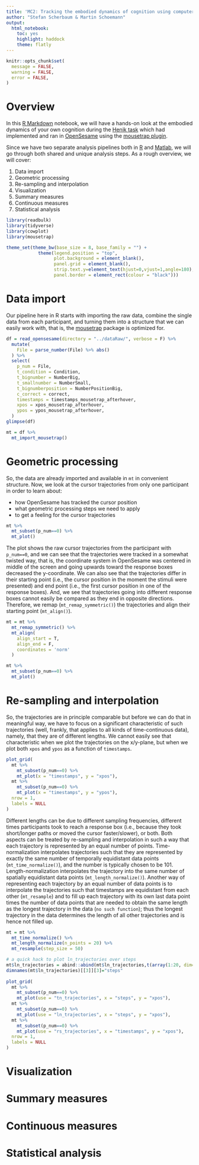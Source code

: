 ```yaml
---
title: 'MC2: Tracking the embodied dynamics of cognition using computer mouse tracking'
author: "Stefan Scherbaum & Martin Schoemann"
output:
  html_notebook: 
    toc: yes
    highlight: haddock
    theme: flatly
---
```


```r
knitr::opts_chunk$set(
  message = FALSE,
  warning = FALSE,
  error = FALSE,
)
```

# Overview

In this [R Markdown](https://rmarkdown.rstudio.com/) notebook, we will have a hands-on look at the embodied dynamics of your own cognition during the [Henik task](https://doi.org/10.3758/BF03202431) which had implemented and ran in [OpenSesame](https://osdoc.cogsci.nl/3.3/) using the [mousetrap plugin](https://github.com/PascalKieslich/mousetrap-os).

Since we have two separate analysis pipelines both in [R](https://www.r-project.org/) and [Matlab](https://www.mathworks.com/products/matlab.html), we will go through both shared and unique analysis steps. As a rough overview, we will cover: 

1. Data import
2. Geometric processing
3. Re-sampling and interpolation
4. Visualization
5. Summary measures
6. Continuous measures
7. Statistical analysis

```r
library(readbulk)
library(tidyverse)
library(cowplot)
library(mousetrap)

theme_set(theme_bw(base_size = 8, base_family = "") +
            theme(legend.position = "top", 
                  plot.background = element_blank(),
                  panel.grid = element_blank(),
                  strip.text.y=element_text(hjust=0,vjust=1,angle=180),
                  panel.border = element_rect(colour = "black")))
```

# Data import

Our pipeline here in R starts with importing the raw data, combine the single data from each participant, and turning them into a structure that we can easily work with, that is, the [mousetrap](http://pascalkieslich.github.io/mousetrap/index.html) package is optimized for.  

```r
df = read_opensesame(directory = "../dataRaw/", verbose = F) %>% 
  mutate(
    File = parse_number(File) %>% abs()
  ) %>% 
  select(
    p_num = File,
    t_condition = Condition,
    t_bignumber = NumberBig,
    t_smallnumber = NumberSmall,
    t_bignumberposition = NumberPositionBig,
    c_correct = correct,
    timestamps = timestamps_mousetrap_afterhover,
    xpos = xpos_mousetrap_afterhover,
    ypos = ypos_mousetrap_afterhover,
  )
glimpse(df)

mt = df %>% 
  mt_import_mousetrap()
```


# Geometric processing
So, the data are already imported and available in `mt` in convenient structure. 
Now, we look at the cursor trajectories from only one participant in order to learn about:

+ how OpenSesame has tracked the cursor position
+ what geometric processing steps we need to apply
+ to get a feeling for the cursor trajectories 

```r
mt %>% 
  mt_subset(p_num==0) %>% 
  mt_plot()
```

The plot shows the raw cursor trajectories from the participant with `p_num==0`, and we can see that the trajectories were tracked in a somewhat twisted way, that is, the coordinate system in OpenSesame was centered in middle of the screen and going upwards toward the response boxes decreased the y-coordinate. 
We can also see that the trajectories differ in their starting point (i.e., the cursor position in the moment the stimuli were presented) and end point (i.e., the first cursor position in one of the response boxes).
And, we see that trajectories going into different response boxes cannot easily be compared as they end in opposite directions.
Therefore, we remap (`mt_remap_symmetric()`) the trajectories and align their starting point (`mt_align()`).

```r
mt = mt %>% 
  mt_remap_symmetric() %>% 
  mt_align(
    align_start = T,
    align_end = F,
    coordinates = 'norm'
  )

mt %>% 
  mt_subset(p_num==0) %>% 
  mt_plot()
```


# Re-sampling and interpolation
So, the trajectories are in principle comparable but before we can do that in meaningful way, we have to focus on a significant characteristic of such trajectories (well, frankly, that applies to all kinds of time-continuous data), namely, that they are of different lengths.
We cannot easily see that characteristic when we plot the trajectories on the x/y-plane, but when we plot both `xpos` and `ypos` as a function of `timestamps`.

```r
plot_grid(
  mt %>% 
    mt_subset(p_num==0) %>% 
    mt_plot(x = "timestamps", y = "xpos"),
  mt %>%
    mt_subset(p_num==0) %>% 
    mt_plot(x = "timestamps", y = "ypos"),
  nrow = 1,
  labels = NULL
)
```

Different lengths can be due to different sampling frequencies, different times participants took to reach a response box (i.e., because they took short/longer paths or moved the cursor faster/slower), or both.
Both aspects can be treated by re-sampling and interpolation in such a way that each trajectory is represented by an equal number of points.
Time-normalization interpolates trajectories such that they are represented by exactly the same number of temporally equidistant data points (`mt_time_normalize()`), and the number is typically chosen to be 101.
Length-normalization interpolates the trajectory into the same number of spatially equidistant data points (`mt_length_normalize()`).
Another way of representing each trajectory by an equal number of data points is to interpolate the trajectories such that timestamps are equidistant from each other (`mt_resample`) and to fill up each trajectory with its own last data point times the number of data points that are needed to obtain the same length as the longest trajectory in the data (`no such function`); thus the longest trajectory in the data determines the length of all other trajectories and is hence not filled up.

```r
mt = mt %>% 
  mt_time_normalize() %>% 
  mt_length_normalize(n_points = 20) %>% 
  mt_resample(step_size = 50)

# a quick hack to plot ln_trajectories over steps
mt$ln_trajectories = abind::abind(mt$ln_trajectories,t(array(1:20, dim=rev(dim(mt$ln_trajectories)[-3]))),along = 3)
dimnames(mt$ln_trajectories)[[3]][3]="steps"
  
plot_grid(
  mt %>% 
    mt_subset(p_num==0) %>% 
    mt_plot(use = "tn_trajectories", x = "steps", y = "xpos"),
  mt %>% 
    mt_subset(p_num==0) %>% 
    mt_plot(use = "ln_trajectories", x = "steps", y = "xpos"),
  mt %>% 
    mt_subset(p_num==0) %>% 
    mt_plot(use = "rs_trajectories", x = "timestamps", y = "xpos"),
  nrow = 1,
  labels = NULL
)
```


# Visualization
# Summary measures
# Continuous measures
# Statistical analysis
